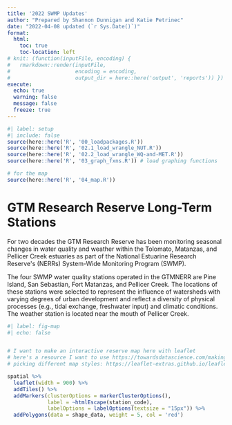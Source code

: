 ```yaml
---
title: '2022 SWMP Updates'
author: "Prepared by Shannon Dunnigan and Katie Petrinec"
date: "2022-04-08 updated (`r Sys.Date()`)"
format: 
  html:
    toc: true
    toc-location: left
# knit: (function(inputFile, encoding) {
#   rmarkdown::render(inputFile, 
#                     encoding = encoding, 
#                     output_dir = here::here('output', 'reports')) })
execute: 
  echo: true
  warning: false
  message: false
  freeze: true
---
```


```r
#| label: setup
#| include: false
source(here::here('R', '00_loadpackages.R'))
source(here::here('R', '02.1_load_wrangle_NUT.R'))
source(here::here('R', '02.2_load_wrangle_WQ-and-MET.R'))
source(here::here('R', '03_graph_fxns.R')) # load graphing functions

# for the map
source(here::here('R', '04_map.R'))
```

# GTM Research Reserve Long-Term Stations

For two decades the GTM Research Reserve has been monitoring seasonal changes in water quality and weather within the Tolomato, Matanzas, and Pellicer Creek estuaries as part of the National Estuarine Research Reserve\'s (NERRs) System-Wide Monitoring Program (SWMP).

The four SWMP water quality stations operated in the GTMNERR are Pine Island, San Sebastian, Fort Matanzas, and Pellicer Creek. The locations of these stations were selected to represent the influence of watersheds with varying degrees of urban development and reflect a diversity of physical processes (e.g., tidal exchange, freshwater input) and climatic conditions. The weather station is located near the mouth of Pellicer Creek.  

```r
#| label: fig-map
#| echo: false


# I want to make an interactive reserve map here with leaflet
# here's a resource I want to use https://towardsdatascience.com/making-interactive-maps-in-r-with-less-than-15-lines-of-code-bfd81f587e12
# picking different map styles: https://leaflet-extras.github.io/leaflet-providers/preview/

spatial %>%
  leaflet(width = 900) %>%
  addTiles() %>%
  addMarkers(clusterOptions = markerClusterOptions(),
             label = ~htmlEscape(station_code),
             labelOptions = labelOptions(textsize = "15px")) %>%
  addPolygons(data = shape_data, weight = 5, col = 'red')
```

